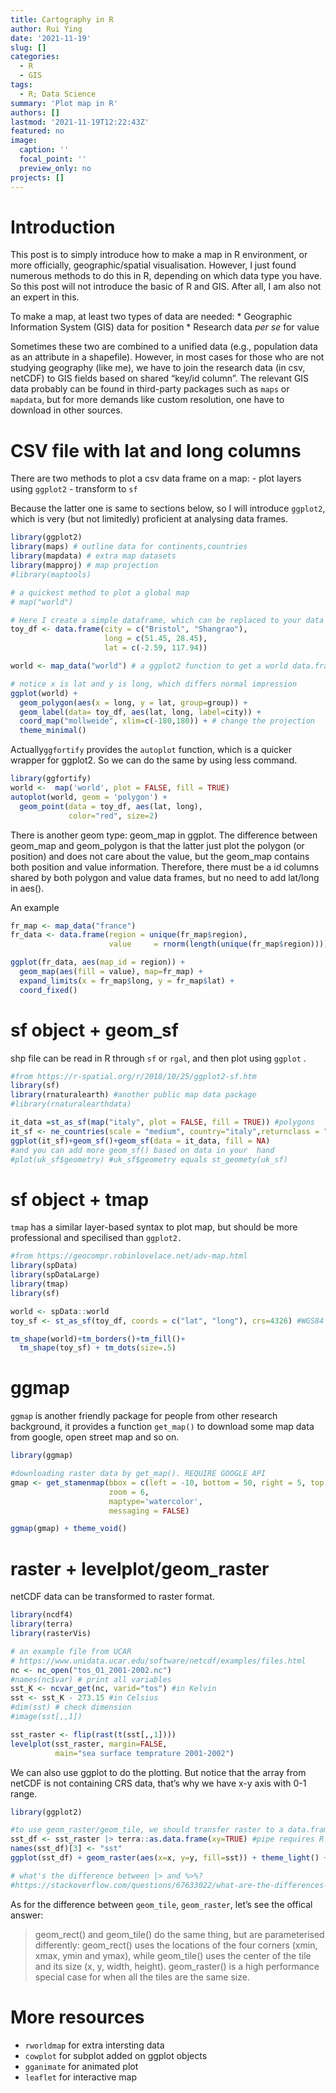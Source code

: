 ```yaml
---
title: Cartography in R
author: Rui Ying
date: '2021-11-19'
slug: []
categories:
  - R
  - GIS
tags:
  - R; Data Science
summary: 'Plot map in R'
authors: []
lastmod: '2021-11-19T12:22:43Z'
featured: no
image:
  caption: ''
  focal_point: ''
  preview_only: no
projects: []
---
```


# Introduction
This post is to simply introduce how to make a map in R environment, or more officially,
geographic/spatial visualisation. However, I just found numerous methods to do this in R,
depending on which data type you have. So this post will not introduce the basic of R and GIS.
After all, I am also not an expert in this.


To make a map, at least two types of data are needed:
* Geographic Information System (GIS) data for position
* Research data _per se_ for value

Sometimes these two are combined to a unified data (e.g., population data as an attribute in a shapefile). However, 
in most cases for those who are not studying geography (like me), we have to join
the research data (in csv, netCDF) to GIS fields based on shared "key/id column". The relevant GIS data probably can be found in third-party packages such as `maps` or `mapdata`, but for more demands like custom resolution, one have to download in other sources.

# CSV file with lat and long columns

There are two methods to plot a csv data frame on a map:
- plot layers using `ggplot2`
- transform to `sf`

Because the latter one is same to sections below, so I will introduce `ggplot2`, 
which is very (but not limitedly) proficient at analysing data frames.

```r
library(ggplot2)
library(maps) # outline data for continents,countries
library(mapdata) # extra map datasets
library(mapproj) # map projection
#library(maptools)

# a quickest method to plot a global map
# map("world")

# Here I create a simple dataframe, which can be replaced to your data by read.csv()
toy_df <- data.frame(city = c("Bristol", "Shangrao"),
                     long = c(51.45, 28.45),
                     lat = c(-2.59, 117.94))

world <- map_data("world") # a ggplot2 function to get a world data.frame,see also borders

# notice x is lat and y is long, which differs normal impression
ggplot(world) +
  geom_polygon(aes(x = long, y = lat, group=group)) + 
  geom_label(data= toy_df, aes(lat, long, label=city)) +
  coord_map("mollweide", xlim=c(-180,180)) + # change the projection
  theme_minimal()
```

Actually`ggfortify` provides the `autoplot` function, which is a quicker wrapper for ggplot2. So
we can do the same by using less command.
```r
library(ggfortify)
world <-  map('world', plot = FALSE, fill = TRUE)
autoplot(world, geom = 'polygon') +
  geom_point(data = toy_df, aes(lat, long),
             color="red", size=2)
```

There is another geom type: geom_map in ggplot. The difference between geom_map and 
geom_polygon is that the latter just plot the polygon (or position) and does not care about 
the value, but the geom_map contains both position and value information. Therefore,
there must be a id columns shared by both polygon and value data frames, but no
need to add lat/long in aes().

An example
```r
fr_map <- map_data("france")
fr_data <- data.frame(region = unique(fr_map$region), 
                      value     = rnorm(length(unique(fr_map$region))))

ggplot(fr_data, aes(map_id = region)) +
  geom_map(aes(fill = value), map=fr_map) +
  expand_limits(x = fr_map$long, y = fr_map$lat) +
  coord_fixed()
```

# sf object + geom_sf

shp file can be read in R through `sf` or `rgal`, and then plot using `ggplot` .
```r
#from https://r-spatial.org/r/2018/10/25/ggplot2-sf.htm
library(sf)
library(rnaturalearth) #another public map data package
#library(rnaturalearthdata)

it_data =st_as_sf(map("italy", plot = FALSE, fill = TRUE)) #polygons
it_sf <- ne_countries(scale = "medium", country="italy",returnclass = "sf") #an outline
ggplot(it_sf)+geom_sf()+geom_sf(data = it_data, fill = NA) 
#and you can add more geom_sf() based on data in your  hand
#plot(uk_sf$geometry) #uk_sf$geometry equals st_geomety(uk_sf)
```

# sf object + tmap

`tmap` has a similar layer-based syntax to plot map, but should be more professional and specilised than `ggplot2.`
```r
#from https://geocompr.robinlovelace.net/adv-map.html
library(spData)
library(spDataLarge)
library(tmap)
library(sf)

world <- spData::world
toy_sf <- st_as_sf(toy_df, coords = c("lat", "long"), crs=4326) #WGS84

tm_shape(world)+tm_borders()+tm_fill()+
  tm_shape(toy_sf) + tm_dots(size=.5)
```

# ggmap

`ggmap` is another friendly package for people from other research background, it provides
a function `get_map()` to download some map data from google, open street map and so on.
```r
library(ggmap)

#downloading raster data by get_map(). REQUIRE GOOGLE API
gmap <- get_stamenmap(bbox = c(left = -10, bottom = 50, right = 5, top = 60),
                      zoom = 6,
                      maptype='watercolor',
                      messaging = FALSE)

ggmap(gmap) + theme_void()
```


# raster + levelplot/geom_raster

netCDF data can be transformed to raster format.

```r
library(ncdf4)
library(terra)
library(rasterVis)

# an example file from UCAR
# https://www.unidata.ucar.edu/software/netcdf/examples/files.html
nc <- nc_open("tos_O1_2001-2002.nc")
#names(nc$var) # print all variables
sst_K <- ncvar_get(nc, varid="tos") #in Kelvin
sst <- sst_K - 273.15 #in Celsius
#dim(sst) # check dimension
#image(sst[,,1])

sst_raster <- flip(rast(t(sst[,,1])))
levelplot(sst_raster, margin=FALSE,
          main="sea surface temprature 2001-2002")
```

We can also use ggplot to do the plotting. But notice that the array from netCDF is not containing
CRS data, that's why we have x-y axis with 0-1 range.
```r
library(ggplot2)

#to use geom_raster/geom_tile, we should transfer raster to a data.frame
sst_df <- sst_raster |> terra::as.data.frame(xy=TRUE) #pipe requires R > 4.1, otherwise use %>% in tidyverse
names(sst_df)[3] <- "sst"
ggplot(sst_df) + geom_raster(aes(x=x, y=y, fill=sst)) + theme_light() + scale_fill_viridis_c()

# what's the difference between |> and %>%?
#https://stackoverflow.com/questions/67633022/what-are-the-differences-between-rs-new-native-pipe-and-the-magrittr-pipe
```

As for the difference between `geom_tile`, `geom_raster`, let's see the offical answer:

> geom_rect() and geom_tile() do the same thing, but are parameterised differently: geom_rect() uses the locations of the four corners (xmin, xmax, ymin and ymax), while geom_tile() uses the center of the tile and its size (x, y, width, height). geom_raster() is a high performance special case for when all the tiles are the same size.


# More resources
- `rworldmap` for extra intersting data
- `cowplot` for subplot added on ggplot objects
- `gganimate` for animated plot
- `leaflet` for interactive map
